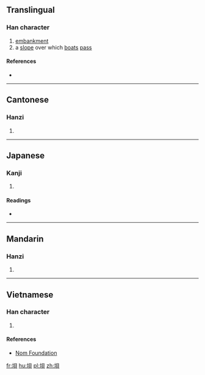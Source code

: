 {{also|壩}}
==Translingual==

===Han character===
{{Han char|rn=32|rad=土|as=07|sn=10|four=|canj=GBUC|ids=⿰土貝}}

# [[embankment]]
# a [[slope]] over which [[boat]]s [[pass]]

====References====
* {{Han ref|kx=0229.100|dkj=05098|dj=0465.010|hdz=10444.020|uh=57BB|ud=22459}}

----

==Cantonese==

===Hanzi===
{{yue-hanzi|jyut=[[baa3]]|y=ba3}}

# {{defn|lang=yue|sort=土07}}

----

==Japanese==

===Kanji===
{{ja-kanji|grade=|rs=土07}}

# {{defn|lang=ja|sort=土07}}

====Readings====
* {{ja-readings|on=[[はい]] (hai), [[は]] (ha), [[へ]] (he)|kun=[[つつみ]] (tsutsumi)}}

----

==Mandarin==

===Hanzi===
{{cmn-hanzi|pin=[[bà]] ([[ba4]]), [[zhuì]] ([[zhui4]])|wg=pa<sup>4</sup>, chui<sup>4</sup>}}

# {{defn|lang=cmn|sort=土07}}

----

==Vietnamese==

===Han character===
{{vi-hantu|[[bụi]]|rs=土07}}

# {{defn|lang=vi|sort=土07}}

====References====
*[http://nomfoundation.org/common/nom_details.php?codepoint=57bb Nom Foundation]

[[fr:垻]]
[[hu:垻]]
[[pl:垻]]
[[zh:垻]]